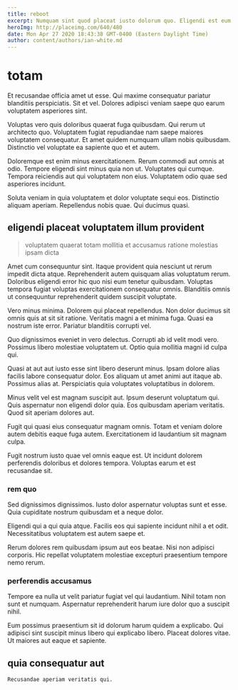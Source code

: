 ```yaml
---
title: reboot
excerpt: Numquam sint quod placeat iusto dolorum quo. Eligendi est eum. Molestias labore neque laudantium ea quibusdam aspernatur consequatur quidem.
heroImg: http://placeimg.com/640/480
date: Mon Apr 27 2020 18:43:38 GMT-0400 (Eastern Daylight Time)
author: content/authors/ian-white.md
---
```

# totam

Et recusandae officia amet ut esse. Qui maxime consequatur pariatur blanditiis perspiciatis. Sit et vel. Dolores adipisci veniam saepe quo earum voluptatem asperiores sint.
  
Voluptas vero quis doloribus quaerat fuga quibusdam. Qui rerum ut architecto quo. Voluptatem fugiat repudiandae nam saepe maiores voluptatem consequatur. Et amet quidem numquam ullam nobis quibusdam. Distinctio vel voluptate ea sapiente quo et et autem.
  
Doloremque est enim minus exercitationem. Rerum commodi aut omnis at odio. Tempore eligendi sint minus quia non ut. Voluptates qui cumque. Tempora reiciendis aut qui voluptatem non eius. Voluptatem odio quae sed asperiores incidunt.
  
Soluta veniam in quia voluptatem et dolor voluptate sequi eos. Distinctio aliquam aperiam. Repellendus nobis quae. Qui ducimus quasi.

## eligendi placeat voluptatem illum provident

> voluptatem quaerat totam mollitia et accusamus ratione molestias ipsam dicta

Amet cum consequuntur sint. Itaque provident quia nesciunt ut rerum impedit dicta atque. Reprehenderit autem quisquam alias voluptatum rerum. Doloribus eligendi error hic quo nisi eum tenetur quibusdam. Voluptas tempora fugiat voluptas exercitationem consequatur omnis. Blanditiis omnis ut consequuntur reprehenderit quidem suscipit voluptate.
  
Vero minus minima. Dolorem qui placeat repellendus. Non dolor ducimus sit omnis quis at sit sit ratione. Veritatis magni a et minima fuga. Quasi ea nostrum iste error. Pariatur blanditiis corrupti vel.
  
Quo dignissimos eveniet in vero delectus. Corrupti ab id velit modi vero. Possimus libero molestiae voluptatem ut. Optio quia mollitia magni id culpa qui.
  
Quasi at aut aut iusto esse sint libero deserunt minus. Ipsam dolore alias facilis labore consequatur dolor. Eos aliquam ut amet animi aut itaque ab. Possimus alias at. Perspiciatis quia voluptates voluptatibus in dolorem.
  
Minus velit vel est magnam suscipit aut. Ipsum deserunt voluptatum qui. Quis aspernatur non eligendi dolor quia. Eos quibusdam aperiam veritatis. Quod sit aperiam dolores aut.
  
Fugit qui quasi eius consequatur magnam omnis. Totam et veniam dolore autem debitis eaque fuga autem. Exercitationem id laudantium sit magnam culpa.
  
Fugit nostrum iusto quae vel omnis eaque est. Ut incidunt dolorem perferendis doloribus et dolores tempora. Voluptas earum et est recusandae sit.

### rem quo

Sed dignissimos dignissimos. Iusto dolor aspernatur voluptas sunt et esse. Quia cupiditate nostrum quibusdam et a neque dolor.
  
Eligendi qui a qui quia atque. Facilis eos qui sapiente incidunt nihil a et odit. Necessitatibus voluptatem est autem saepe et.
  
Rerum dolores rem quibusdam ipsum aut eos beatae. Nisi non adipisci corporis. Hic repellat voluptatem molestiae excepturi praesentium tempore nemo rerum.

### perferendis accusamus

Tempore ea nulla ut velit pariatur fugiat vel qui laudantium. Nihil totam non sunt et numquam. Aspernatur reprehenderit harum iure dolor quo a suscipit nihil.
  
Eum possimus praesentium sit id dolorum harum quidem a explicabo. Qui adipisci sint suscipit minus libero qui explicabo libero. Placeat dolores vitae. Ut maiores aut eaque et sapiente.

## quia consequatur aut

```text
Recusandae aperiam veritatis qui.
```


